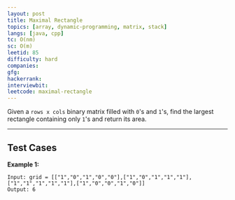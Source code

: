 ```yaml
---
layout: post
title: Maximal Rectangle
topics: [array, dynamic-programming, matrix, stack]
langs: [java, cpp]
tc: O(nm)
sc: O(m)
leetid: 85
difficulty: hard
companies: 
gfg: 
hackerrank: 
interviewbit: 
leetcode: maximal-rectangle
---
```


Given a `rows x cols` binary matrix filled with `0`'s and `1`'s, find the largest rectangle containing only `1`'s and return its area.

---

## Test Cases

**Example 1:**


```
Input: grid = [["1","0","1","0","0"],["1","0","1","1","1"],["1","1","1","1","1"],["1","0","0","1","0"]]
Output: 6
```